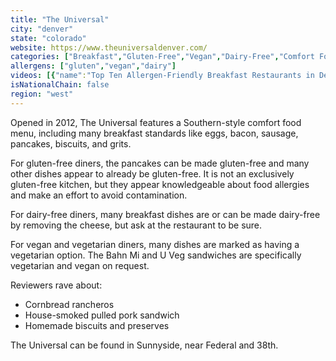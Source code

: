 ```yaml
---
title: "The Universal"
city: "denver"
state: "colorado"
website: https://www.theuniversaldenver.com/
categories: ["Breakfast","Gluten-Free","Vegan","Dairy-Free","Comfort Food"]
allergens: ["gluten","vegan","dairy"]
videos: [{"name":"Top Ten Allergen-Friendly Breakfast Restaurants in Denver, Colorado","url":"https://www.youtube.com/watch?v=h3YFkmc6GvU"}]
isNationalChain: false
region: "west"
---
```

Opened in 2012, The Universal features a Southern-style comfort food menu, including many breakfast standards like eggs, bacon, sausage, pancakes, biscuits, and grits.

For gluten-free diners, the pancakes can be made gluten-free and many other dishes appear to already be gluten-free. It is not an exclusively gluten-free kitchen, but they appear knowledgeable about food allergies and make an effort to avoid contamination.

For dairy-free diners, many breakfast dishes are or can be made dairy-free by removing the cheese, but ask at the restaurant to be sure.

For vegan and vegetarian diners, many dishes are marked as having a vegetarian option. The Bahn Mi and U Veg sandwiches are specifically vegetarian and vegan on request.

Reviewers rave about:
* Cornbread rancheros
* House-smoked pulled pork sandwich
* Homemade biscuits and preserves

The Universal can be found in Sunnyside, near Federal and 38th.
